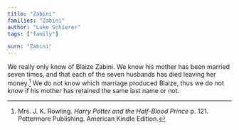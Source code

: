 ```yaml
---
title: "Zabini"
families: "Zabini"
author: "Luke Schierer"
tags: ["family"]

surn: "Zabini"
---
```


<Family surn={frontmatter.surn} />


We really only know of Blaize Zabini.  We know his mother has been married seven
times, and that each of the seven husbands has died leaving her
money.[^210318-3] We do not know which marriage produced Blaize, thus we do not
know if his mother has retained the same last name or not.

[^210318-3]: Mrs. J. K. Rowling. _Harry Potter and the Half-Blood Prince_
    p. 121. Pottermore Publishing. American Kindle Edition.

